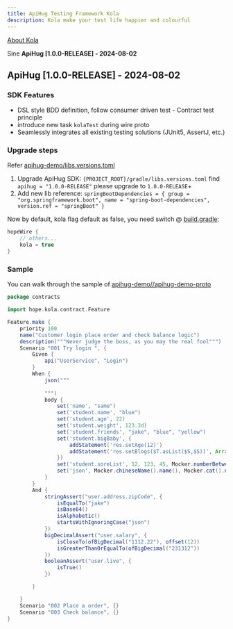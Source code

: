```yaml
---
title: ApiHug Testing Framework Kola
description: Kola make your test life happier and colourful
---
```


[About Kola](/docs/kola/001_what_is_kola)

Sine **ApiHug [1.0.0-RELEASE] -  2024-08-02**

## ApiHug [1.0.0-RELEASE] -  2024-08-02

### SDK Features

- DSL style BDD definition, follow consumer driven test - Contract test principle
- introduce new task `kolaTest` during wire proto
- Seamlessly integrates all existing testing solutions (JUnit5, AssertJ, etc.)

### Upgrade steps

Refer [apihug-demo/libs.versions.toml](https://github.com/apihug/apihug-demo/blob/main/gradle/libs.versions.toml)

1. Upgrade ApiHug SDK: `{PROJECT_ROOT}/gradle/libs.versions.toml`  find  `apihug = "1.0.0-RELEASE"`  please upgrade to  `1.0.0-RELEASE`+
2. Add new lib reference:  `springBootDependencies = { group = "org.springframework.boot", name = "spring-boot-dependencies", version.ref = "springBoot" }`

Now by default, kola flag default as false, you need switch @ [build.gradle](https://github.com/apihug/apihug-demo/blob/main/apihug-demo-proto/build.gradle):

```groovy
hopeWire {
    // others...
    kola = true
}
```

### Sample

You can walk through the sample of [apihug-demo//apihug-demo-proto](https://github.com/apihug/apihug-demo/tree/main/apihug-demo-proto/src)

```groovy
package contracts

import hope.kola.contract.Feature

Feature.make {
    priority 100
    name("Customer login place order and check balance logic")
    description("""Never judge the boss, as you may the real fool""")
    Scenario "001 Try login ", {
        Given {
            api("UserService", "Login")
        }
        When {
            json("""
                    
            """)
            body {
                set('name', "same")
                set('student.name', "blue")
                set('student.age', 22)
                set('student.weight', 123.3d)
                set('student.friends', "jake", "blue", "yellow")
                set('student.bigBaby', {
                    addStatement('res.setAge(12)')
                    addStatement('res.setBlogs($T.asList($S,$S))', Arrays.class, 'jake', 'same')
                })
                set('student.soreList', 12, 123, 45, Mocker.numberBetween(12, 34))
                set('json', Mocker.chineseName().name(), Mocker.cat().name(), Mocker.ip4(), regular("[a-z]"))
            }
        }
        And {
            stringAssert("user.address.zipCode", {
                isEqualTo("jake")
                isBase64()
                isAlphabetic()
                startsWithIgnoringCase("json")
            })
            bigDecimalAssert("user.salary", {
                isCloseTo(ofBigDecimal("1112.22"), offset(12))
                isGreaterThanOrEqualTo(ofBigDecimal("231312"))
            })
            booleanAssert("user.live", {
                isTrue()
            })

        }

    }
    Scenario "002 Place a order", {}
    Scenario "003 Check balance", {}
}
```
